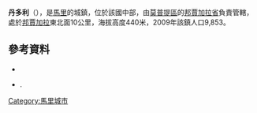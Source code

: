 {{Coord|14|23|53|N|3|32|42|W|display=title}}

'''丹多利'''（{{lang-fr|Dandoli}}），是[[馬里|馬里]]的城鎮，位於該國中部，由[[莫普提區|莫普提區]]的[[邦賈加拉省|邦賈加拉省]]負責管轄，處於[[邦賈加拉|邦賈加拉]]東北面10公里，海拔高度440米，2009年該鎮人口9,853。

==參考資料==
*{{citation
 |url         = http://instat.gov.ml/documentation/mopti.pdf
 |publisher   = République de Mali: Institut National de la Statistique
 |title       = Resultats Provisoires RGPH 2009 (Région de Mopti)
 |language    = fr
 |deadurl     = yes
 |archiveurl  = https://www.webcitation.org/6AnaIKCNv?url=http://instat.gov.ml/documentation/mopti.pdf
 |archivedate = 2012-09-19
 |accessdate  = 2015-07-17
}}
*{{citation | title=Plan de Sécurité Alimentaire Commune Rurale de Dandoli 2006-2010 | publisher=Commissariat à la Sécurité Alimentaire, République du Mali, USAID-Mali | year=2006 | url=http://www.aec.msu.edu/fs2/mali_fd_strtgy/plans/mopti/bandiagara/psa_dandoli.pdf | language=fr | deadurl=yes | archiveurl=https://web.archive.org/web/20120911040944/http://www.aec.msu.edu/fs2/mali_fd_strtgy/plans/mopti/bandiagara/psa_dandoli.pdf | archivedate=2012年9月11日 | df= | accessdate=2015年7月17日 }}.

{{莫普提區}}

[[Category:馬里城市|Category:馬里城市]]


{{Mali-geo-stub}}